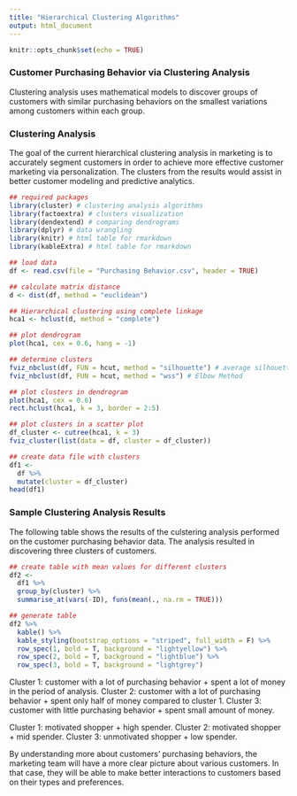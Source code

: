 ---
title: "Hierarchical Clustering Algorithms"
output: html_document
---

```{r setup, include=FALSE}
knitr::opts_chunk$set(echo = TRUE)
```

### Customer Purchasing Behavior via Clustering Analysis

Clustering analysis uses mathematical models to discover groups of customers with similar purchasing behaviors on the smallest variations among customers within each group.

### Clustering Analysis

The goal of the current hierarchical clustering analysis in marketing is to accurately segment customers in order to achieve more effective customer marketing via personalization. The clusters from the results would assist in better customer modeling and predictive analytics.

```{r include=TRUE, warning=FALSE, error=FALSE, message=FALSE}
## required packages
library(cluster) # clustering analysis algorithms
library(factoextra) # clusters visualization
library(dendextend) # comparing dendrograms
library(dplyr) # data wrangling
library(knitr) # html table for rmarkdown
library(kableExtra) # html table for rmarkdown

## load data
df <- read.csv(file = "Purchasing Behavior.csv", header = TRUE)

## calculate matrix distance
d <- dist(df, method = "euclidean")

## Hierarchical clustering using complete linkage
hca1 <- hclust(d, method = "complete")

## plot dendrogram
plot(hca1, cex = 0.6, hang = -1)

## determine clusters
fviz_nbclust(df, FUN = hcut, method = "silhouette") # average silhouette method
fviz_nbclust(df, FUN = hcut, method = "wss") # Elbow Method

## plot clusters in dendrogram
plot(hca1, cex = 0.6)
rect.hclust(hca1, k = 3, border = 2:5)

## plot clusters in a scatter plot
df_cluster <- cutree(hca1, k = 3)
fviz_cluster(list(data = df, cluster = df_cluster))

## create data file with clusters
df1 <- 
  df %>%
  mutate(cluster = df_cluster)
head(df1)

```

### Sample Clustering Analysis Results

The following table shows the results of the culstering analysis performed on the customer purchasing behavior data. The analysis resulted in discovering three clusters of customers.

```{r include=TRUE, warning=FALSE, error=FALSE, message=FALSE}
## create table with mean values for different clusters
df2 <- 
  df1 %>%
  group_by(cluster) %>%
  summarise_at(vars(-ID), funs(mean(., na.rm = TRUE)))

## generate table
df2 %>%
  kable() %>%
  kable_styling(bootstrap_options = "striped", full_width = F) %>%
  row_spec(1, bold = T, background = "lightyellow") %>%
  row_spec(2, bold = T, background = "lightblue") %>%
  row_spec(3, bold = T, background = "lightgrey")
```

Cluster 1: customer with a lot of purchasing behavior + spent a lot of money in the period of analysis.
Cluster 2: customer with a lot of purchasing behavior + spent only half of money compared to cluster 1.
Cluster 3: customer with little purchasing behavior + spent small amount of money.

Cluster 1: motivated shopper + high spender.
Cluster 2: motivated shopper + mid spender.
Cluster 3: unmotivated shopper + low spender.

By understanding more about customers' purchasing behaviors, the marketing team will have a more clear picture about various customers. In that case, they will be able to make better interactions to customers based on their types and preferences.
